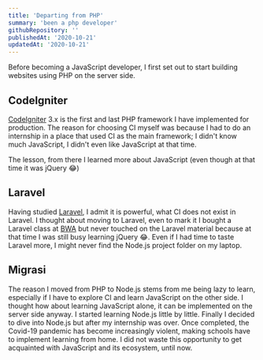 ```yaml
---
title: 'Departing from PHP'
summary: 'been a php developer'
githubRepository: ''
publishedAt: '2020-10-21'
updatedAt: '2020-10-21'
---
```


Before becoming a JavaScript developer, I first set out to start building websites using PHP on the server side.

## CodeIgniter

[CodeIgniter](https://codeigniter.com/) 3.x is the first and last PHP framework I have implemented for production. The reason for choosing CI myself was because I had to do an internship in a place that used CI as the main framework; I didn't know much JavaScript, I didn't even like JavaScript at that time.

The lesson, from there I learned more about JavaScript (even though at that time it was jQuery 😂)

## Laravel

Having studied [Laravel](https://laravel.com/), I admit it is powerful, what CI does not exist in Laravel. I thought about moving to Laravel, even to mark it I bought a Laravel class at [BWA](https://buildwithangga.com) but never touched on the Laravel material because at that time I was still busy learning jQuery 😂. Even if I had time to taste Laravel more, I might never find the Node.js project folder on my laptop.

## Migrasi

The reason I moved from PHP to Node.js stems from me being lazy to learn, especially if I have to explore CI and learn JavaScript on the other side. I thought how about learning JavaScript alone, it can be implemented on the server side anyway. I started learning Node.js little by little. Finally I decided to dive into Node.js but after my internship was over. Once completed, the Covid-19 pandemic has become increasingly violent, making schools have to implement learning from home. I did not waste this opportunity to get acquainted with JavaScript and its ecosystem, until now.
